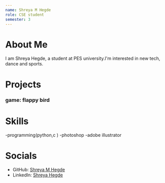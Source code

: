 ```yaml
---
name: Shreya M Hegde
role: CSE student
semester: 3
---
```


# About Me

I am Shreya Hegde, a student at PES university.I'm interested in new tech, dance and sports.


# Projects

### **game: flappy bird**


# Skills

-programming(python,c )
-photoshop
-adobe illustrator


# Socials

- GitHub: [Shreya M Hegde](https://github.com/shreyahegde3)
- LinkedIn: [Shreya Hegde](https://www.linkedin.com/in/shreya-hegde-127202252/)
